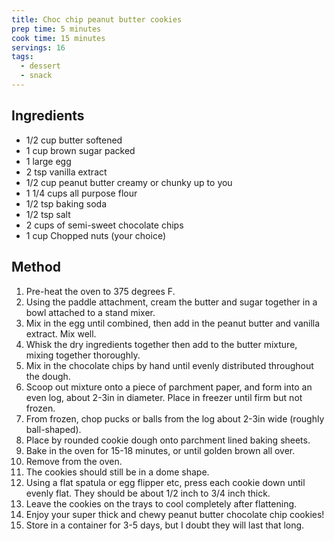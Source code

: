 ```yaml
---
title: Choc chip peanut butter cookies
prep time: 5 minutes
cook time: 15 minutes
servings: 16
tags:
  - dessert
  - snack
---
```


## Ingredients
* 1/2 cup butter softened
* 1 cup brown sugar packed
* 1 large egg
* 2 tsp vanilla extract
* 1/2 cup peanut butter creamy or chunky up to you
* 1 1/4 cups all purpose flour
* 1/2 tsp baking soda
* 1/2 tsp salt
* 2 cups of semi-sweet chocolate chips 
* 1 cup Chopped nuts (your choice)

## Method
1. Pre-heat the oven to 375 degrees F.
2. Using the paddle attachment, cream the butter and sugar together in a bowl attached to a stand mixer.
3. Mix in the egg until combined, then add in the peanut butter and vanilla extract. Mix well.
4. Whisk the dry ingredients together then add to the butter mixture, mixing together thoroughly.
5. Mix in the chocolate chips by hand until evenly distributed throughout the dough.
6. Scoop out mixture onto a piece of parchment paper, and form into an even log, about 2-3in in diameter. Place in freezer until firm but not frozen.
7. From frozen, chop pucks or balls from the log about 2-3in wide (roughly ball-shaped).
8. Place by rounded cookie dough onto parchment lined baking sheets.
9. Bake in the oven for 15-18 minutes, or until golden brown all over.
10. Remove from the oven.
11. The cookies should still be in a dome shape.
12. Using a flat spatula or egg flipper etc, press each cookie down until evenly flat. They should be about 1/2 inch to 3/4 inch thick.
13. Leave the cookies on the trays to cool completely after flattening.
14. Enjoy your super thick and chewy peanut butter chocolate chip cookies!
15. Store in a container for 3-5 days, but I doubt they will last that long.
